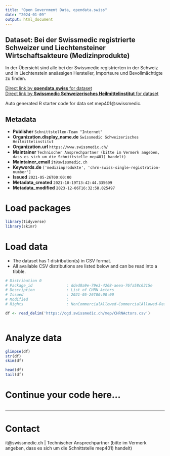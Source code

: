 ```yaml
---
title: "Open Government Data, opendata.swiss"
date: "2024-01-09"
output: html_document
---
```


## Dataset: Bei der Swissmedic registrierte Schweizer und Liechtensteiner Wirtschaftsakteure (Medizinprodukte)

In der Übersicht sind alle bei der Swissmedic registrierten in der Schweiz und in Liechtenstein ansässigen Hersteller, Importeure und Bevollmächtigte zu finden.

[Direct link by **opendata.swiss** for dataset](https://opendata.swiss/de/dataset/mep401-chnr-actors)<br>
[Direct link by **Swissmedic Schweizerisches Heilmittelinstitut** for dataset](https://www.swissmedic.ch/swissmedic/de/home/medizinprodukte/marktzugang/registriernummer-chrn.html)

Auto generated R starter code for data set mep401@swissmedic.

## Metadata

- **Publisher** `Schnittstellen-Team "Internet"`
- **Organization.display_name.de** `Swissmedic Schweizerisches Heilmittelinstitut`
- **Organization.url** `https://www.swissmedic.ch/`
- **Maintainer** `Technischer Ansprechpartner (bitte im Vermerk angeben, dass es sich um die Schnittstelle mep401) handelt)`
- **Maintainer_email** `it@swissmedic.ch`
- **Keywords.de** `['medizinprodukte', 'chrn-swiss-single-registration-number']`
- **Issued** `2021-05-26T00:00:00`
- **Metadata_created** `2021-10-19T13:42:44.335699`
- **Metadata_modified** `2023-12-06T16:32:58.025497`


# Load packages

```r

library(tidyverse)
library(skimr)

```

# Load data

-   The dataset has 1 distribution(s) in CSV format.
-   All available CSV distributions are listed below and can be read into a tibble.

```r

# Distribution 0
# Package_id               : dded0a9e-79e3-4268-aeea-76fa58c6315e
# Description              : List of CHRN Actors
# Issued                   : 2021-05-26T00:00:00
# Modified                 : 
# Rights                   : NonCommercialAllowed-CommercialAllowed-ReferenceNotRequired

df <- read_delim('https://ogd.swissmedic.ch/mep/CHRNActors.csv')



```

# Analyze data

```r

glimpse(df)
str(df)
skim(df)

head(df)
tail(df)

```

# Continue your code here...

```r

```

------------------------------------------------------------------------

# Contact

it@swissmedic.ch | Technischer Ansprechpartner (bitte im Vermerk angeben, dass es sich um die Schnittstelle mep401) handelt)
